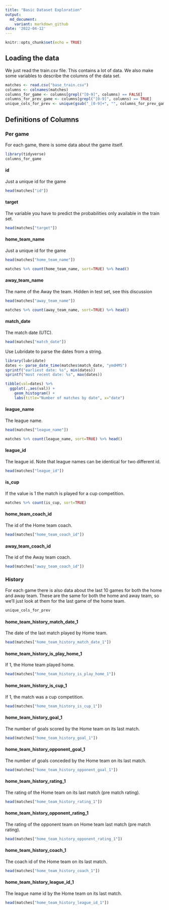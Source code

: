 ```yaml
---
title: "Basic Dataset Exploration"
output: 
  md_document:
    variant: markdown_github
date: '2022-04-12'
---
```


```r
knitr::opts_chunk$set(echo = TRUE)
```

## Loading the data

We just read the train.csv file. This contains a lot of data. We also make some variables to describe the columns of the data set.

```r
matches <- read.csv("base_train.csv")
columns <- colnames(matches)
columns_for_game <- columns[grepl("[0-9]", columns) == FALSE]
columns_for_prev_game <- columns[grepl("[0-9]", columns) == TRUE]
unique_cols_for_prev <- unique(gsub("_[0-9]+", "", columns_for_prev_game))
```


## Definitions of Columns

### Per game
For each game, there is some data about the game itself. 

```r
library(tidyverse)
columns_for_game
```

#### id

Just a unique id for the game
```r
head(matches["id"])
```
#### target

The variable you have to predict the probabilities only available in the train set.
```r
head(matches["target"])
```

#### home_team_name

Just a unique id for the game
```r
head(matches["home_team_name"])
```
```r
matches %>% count(home_team_name, sort=TRUE) %>% head()
```


#### away_team_name

The name of the Away the team. Hidden in test set, see this discussion
```r
head(matches["away_team_name"])
```
```r
matches %>% count(away_team_name, sort=TRUE) %>% head()
```

#### match_date

The match date (UTC).
```r
head(matches["match_date"])
```
Use Lubridate to parse the dates from a string.
```r
library(lubridate)
dates <- parse_date_time(matches$match_date, "ymdHMS")
sprintf("earliest date: %s", min(dates))
sprintf("most recent date: %s", max(dates))
```

```r
tibble(val=dates) %>%
  ggplot(.,aes(val)) +
    geom_histogram() +
    labs(title="Number of matches by date", x="date")
```

#### league_name

The league name.
```r
head(matches["league_name"])
```

```r
matches %>% count(league_name, sort=TRUE) %>% head()
```

#### league_id

The league id. Note that league names can be identical for two different id.
```r
head(matches["league_id"])
```
#### is_cup

If the value is 1 the match is played for a cup competition.

```r
matches %>% count(is_cup, sort=TRUE)
```

#### home_team_coach_id

The id of the Home team coach.
```r
head(matches["home_team_coach_id"])
```
#### away_team_coach_id

The id of the Away team coach.
```r
head(matches["away_team_coach_id"])
```

### History 

For each game there is also data about the last 10 games for both the home and away team. These are the same for both the home and away team, so we'll just look at them for the last game of the home team.
```r
unique_cols_for_prev
```


#### home_team_history_match_date_1

The date of the last match played by Home team.
```r
head(matches["home_team_history_match_date_1"])
```
#### home_team_history_is_play_home_1

If 1, the Home team played home.
```r
head(matches["home_team_history_is_play_home_1"])
```

#### home_team_history_is_cup_1

If 1, the match was a cup competition.
```r
head(matches["home_team_history_is_cup_1"])
```

#### home_team_history_goal_1

The number of goals scored by the Home team on its last match.
```r
head(matches["home_team_history_goal_1"])
```

#### home_team_history_opponent_goal_1

The number of goals conceded by the Home team on its last match.
```r
head(matches["home_team_history_opponent_goal_1"])
```

#### home_team_history_rating_1

The rating of the Home team on its last match (pre match rating).
```r
head(matches["home_team_history_rating_1"])
```

#### home_team_history_opponent_rating_1

The rating of the opponent team on Home team last match (pre match rating).
```r
head(matches["home_team_history_opponent_rating_1"])
```

#### home_team_history_coach_1

The coach id of the Home team on its last match.
```r
head(matches["home_team_history_coach_1"])
```

#### home_team_history_league_id_1

The league name id by the Home team on its last match.
```r
head(matches["home_team_history_league_id_1"])
```


